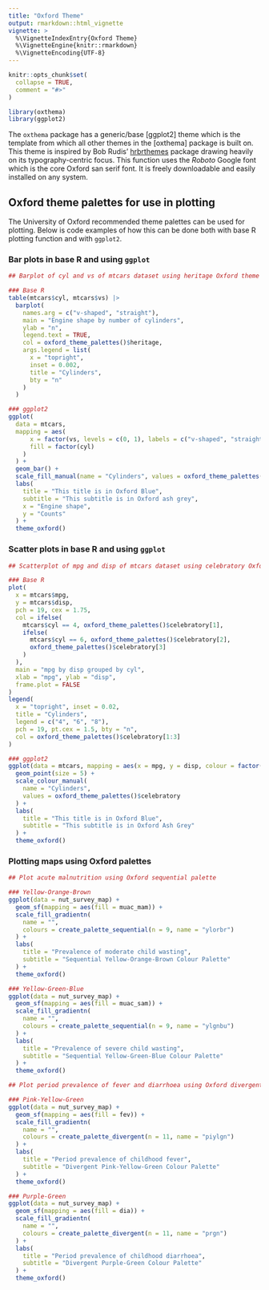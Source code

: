 ```yaml
---
title: "Oxford Theme"
output: rmarkdown::html_vignette
vignette: >
  %\VignetteIndexEntry{Oxford Theme}
  %\VignetteEngine{knitr::rmarkdown}
  %\VignetteEncoding{UTF-8}
---
```


```r
knitr::opts_chunk$set(
  collapse = TRUE,
  comment = "#>"
)
```

```r
library(oxthema)
library(ggplot2)
```

The `oxthema`  package has a generic/base [ggplot2] theme which is the template from which all other themes in the [oxthema] package is built on. This theme is inspired by Bob Rudis' [hrbrthemes](https://github.com/hrbrmstr/hrbrthemes) package drawing heavily on its typography-centric focus. This function uses the *Roboto* Google font which is the core Oxford san serif font. It is freely downloadable and easily installed on any system.

## Oxford theme palettes for use in plotting

The University of Oxford recommended theme palettes can be used for plotting. Below is code examples of how this can be done both with base R plotting function and with `ggplot2`.

### Bar plots in base R and using `ggplot`

```r
## Barplot of cyl and vs of mtcars dataset using heritage Oxford theme

### Base R
table(mtcars$cyl, mtcars$vs) |>
  barplot(
    names.arg = c("v-shaped", "straight"),
    main = "Engine shape by number of cylinders",
    ylab = "n",
    legend.text = TRUE,
    col = oxford_theme_palettes()$heritage,
    args.legend = list(
      x = "topright",
      inset = 0.002,
      title = "Cylinders",
      bty = "n"
    )
  )

### ggplot2
ggplot(
  data = mtcars, 
  mapping = aes(
      x = factor(vs, levels = c(0, 1), labels = c("v-shaped", "straight")), 
      fill = factor(cyl)
    )  
  ) +
  geom_bar() +
  scale_fill_manual(name = "Cylinders", values = oxford_theme_palettes()$heritage) +
  labs(
    title = "This title is in Oxford Blue",
    subtitle = "This subtitle is in Oxford ash grey",
    x = "Engine shape",
    y = "Counts"
  ) +
  theme_oxford()
```

### Scatter plots in base R and using `ggplot`

```r
## Scatterplot of mpg and disp of mtcars dataset using celebratory Oxford theme

### Base R
plot(
  x = mtcars$mpg, 
  y = mtcars$disp, 
  pch = 19, cex = 1.75, 
  col = ifelse(
    mtcars$cyl == 4, oxford_theme_palettes()$celebratory[1],
    ifelse(
      mtcars$cyl == 6, oxford_theme_palettes()$celebratory[2],
      oxford_theme_palettes()$celebratory[3]
    )
  ),
  main = "mpg by disp grouped by cyl",
  xlab = "mpg", ylab = "disp",
  frame.plot = FALSE
)
legend(
  x = "topright", inset = 0.02,
  title = "Cylinders",
  legend = c("4", "6", "8"),
  pch = 19, pt.cex = 1.5, bty = "n",
  col = oxford_theme_palettes()$celebratory[1:3]
)

### ggplot2
ggplot(data = mtcars, mapping = aes(x = mpg, y = disp, colour = factor(cyl))) +
  geom_point(size = 5) +
  scale_colour_manual(
    name = "Cylinders", 
    values = oxford_theme_palettes()$celebratory
  ) +
  labs(
    title = "This title is in Oxford Blue",
    subtitle = "This subtitle is in Oxford Ash Grey"
  ) +
  theme_oxford()
```

### Plotting maps using Oxford palettes

```r
## Plot acute malnutrition using Oxford sequential palette

### Yellow-Orange-Brown
ggplot(data = nut_survey_map) +
  geom_sf(mapping = aes(fill = muac_mam)) +
  scale_fill_gradientn(
    name = "",
    colours = create_palette_sequential(n = 9, name = "ylorbr")
  ) +
  labs(
    title = "Prevalence of moderate child wasting",
    subtitle = "Sequential Yellow-Orange-Brown Colour Palette"
  ) +
  theme_oxford()

### Yellow-Green-Blue
ggplot(data = nut_survey_map) +
  geom_sf(mapping = aes(fill = muac_sam)) +
  scale_fill_gradientn(
    name = "",
    colours = create_palette_sequential(n = 9, name = "ylgnbu")
  ) +
  labs(
    title = "Prevalence of severe child wasting",
    subtitle = "Sequential Yellow-Green-Blue Colour Palette"
  ) +
  theme_oxford()
```


```r
## Plot period prevalence of fever and diarrhoea using Oxford divergent palette

### Pink-Yellow-Green
ggplot(data = nut_survey_map) +
  geom_sf(mapping = aes(fill = fev)) +
  scale_fill_gradientn(
    name = "",
    colours = create_palette_divergent(n = 11, name = "piylgn")
  ) +
  labs(
    title = "Period prevalence of childhood fever",
    subtitle = "Divergent Pink-Yellow-Green Colour Palette"
  ) +
  theme_oxford()

### Purple-Green
ggplot(data = nut_survey_map) +
  geom_sf(mapping = aes(fill = dia)) +
  scale_fill_gradientn(
    name = "",
    colours = create_palette_divergent(n = 11, name = "prgn")
  ) +
  labs(
    title = "Period prevalence of childhood diarrhoea",
    subtitle = "Divergent Purple-Green Colour Palette"
  ) +
  theme_oxford()
```

